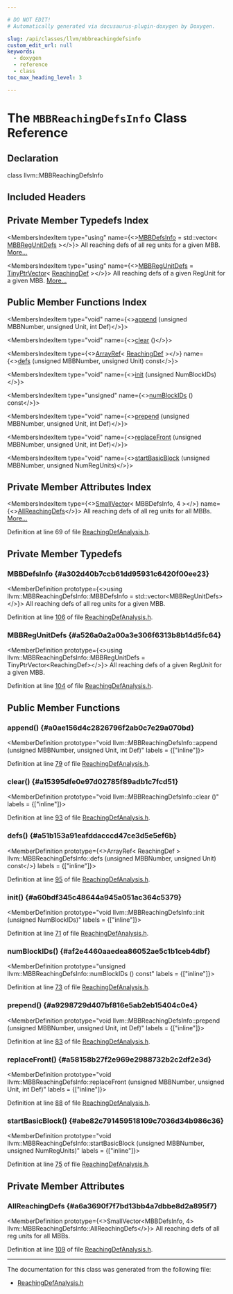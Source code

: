 ```yaml
---

# DO NOT EDIT!
# Automatically generated via docusaurus-plugin-doxygen by Doxygen.

slug: /api/classes/llvm/mbbreachingdefsinfo
custom_edit_url: null
keywords:
  - doxygen
  - reference
  - class
toc_max_heading_level: 3

---
```





# The `MBBReachingDefsInfo` Class Reference

<DoxygenPage pluginConfig={pluginConfig}>



## Declaration

<CodeBlock>class llvm::MBBReachingDefsInfo</CodeBlock>

## Included Headers

<IncludesList>
<IncludesListItem
  filePath="llvm/CodeGen/ReachingDefAnalysis.h"
  permalink="/docs/api/files/include/include/llvm/include/llvm/codegen/reachingdefanalysis-h"
  isLocal="true" />
</IncludesList>

## Private Member Typedefs Index

<MembersIndex>

<MembersIndexItem
  type="using"
  name={<><a href="#a302d40b7ccb61dd95931c6420f00ee23">MBBDefsInfo</a> = std::vector&lt; <a href="/docs/api/classes/llvm/tinyptrvector">MBBRegUnitDefs</a> &gt;</>}>
All reaching defs of all reg units for a given MBB. <a href="#a302d40b7ccb61dd95931c6420f00ee23">More...</a>
</MembersIndexItem>

<MembersIndexItem
  type="using"
  name={<><a href="#a526a0a2a00a3e306f6313b8b14d5fc64">MBBRegUnitDefs</a> = <a href="/docs/api/classes/llvm/tinyptrvector">TinyPtrVector</a>&lt; <a href="/docs/api/classes/llvm/reachingdef">ReachingDef</a> &gt;</>}>
All reaching defs of a given RegUnit for a given MBB. <a href="#a526a0a2a00a3e306f6313b8b14d5fc64">More...</a>
</MembersIndexItem>

</MembersIndex>

## Public Member Functions Index

<MembersIndex>

<MembersIndexItem
  type="void"
  name={<><a href="#a0ae156d4c2826796f2ab0c7e29a070bd">append</a> (unsigned MBBNumber, unsigned Unit, int Def)</>}>
</MembersIndexItem>

<MembersIndexItem
  type="void"
  name={<><a href="#a15395dfe0e97d02785f89adb1c7fcd51">clear</a> ()</>}>
</MembersIndexItem>

<MembersIndexItem
  type={<><a href="/docs/api/classes/llvm/arrayref">ArrayRef</a>&lt; <a href="/docs/api/classes/llvm/reachingdef">ReachingDef</a> &gt;</>}
  name={<><a href="#a51b153a91eafddacccd47ce3d5e5ef6b">defs</a> (unsigned MBBNumber, unsigned Unit) const</>}>
</MembersIndexItem>

<MembersIndexItem
  type="void"
  name={<><a href="#a60bdf345c48644a945a051ac364c5379">init</a> (unsigned NumBlockIDs)</>}>
</MembersIndexItem>

<MembersIndexItem
  type="unsigned"
  name={<><a href="#af2e4460aaedea86052ae5c1b1ceb4dbf">numBlockIDs</a> () const</>}>
</MembersIndexItem>

<MembersIndexItem
  type="void"
  name={<><a href="#a9298729d407bf816e5ab2eb15404c0e4">prepend</a> (unsigned MBBNumber, unsigned Unit, int Def)</>}>
</MembersIndexItem>

<MembersIndexItem
  type="void"
  name={<><a href="#a58158b27f2e969e2988732b2c2df2e3d">replaceFront</a> (unsigned MBBNumber, unsigned Unit, int Def)</>}>
</MembersIndexItem>

<MembersIndexItem
  type="void"
  name={<><a href="#abe82c791459518109c7036d34b986c36">startBasicBlock</a> (unsigned MBBNumber, unsigned NumRegUnits)</>}>
</MembersIndexItem>

</MembersIndex>

## Private Member Attributes Index

<MembersIndex>

<MembersIndexItem
  type={<><a href="/docs/api/classes/llvm/smallvector">SmallVector</a>&lt; MBBDefsInfo, 4 &gt;</>}
  name={<><a href="#a6a3690f7f7bd13bb4a7dbbe8d2a895f7">AllReachingDefs</a></>}>
All reaching defs of all reg units for all MBBs. <a href="#a6a3690f7f7bd13bb4a7dbbe8d2a895f7">More...</a>
</MembersIndexItem>

</MembersIndex>


Definition at line 69 of file <a href="/docs/api/files/include/include/llvm/include/llvm/codegen/reachingdefanalysis-h">ReachingDefAnalysis.h</a>.

<SectionDefinition>

## Private Member Typedefs

### MBBDefsInfo {#a302d40b7ccb61dd95931c6420f00ee23}

<MemberDefinition
  prototype={<>using llvm::MBBReachingDefsInfo::MBBDefsInfo =  std::vector&lt;MBBRegUnitDefs&gt;</>}>
All reaching defs of all reg units for a given MBB.

Definition at line <a href="/docs/api/files/include/include/llvm/include/llvm/codegen/reachingdefanalysis-h/#l00106">106</a> of file <a href="/docs/api/files/include/include/llvm/include/llvm/codegen/reachingdefanalysis-h">ReachingDefAnalysis.h</a>.
</MemberDefinition>

### MBBRegUnitDefs {#a526a0a2a00a3e306f6313b8b14d5fc64}

<MemberDefinition
  prototype={<>using llvm::MBBReachingDefsInfo::MBBRegUnitDefs =  TinyPtrVector&lt;ReachingDef&gt;</>}>
All reaching defs of a given RegUnit for a given MBB.

Definition at line <a href="/docs/api/files/include/include/llvm/include/llvm/codegen/reachingdefanalysis-h/#l00104">104</a> of file <a href="/docs/api/files/include/include/llvm/include/llvm/codegen/reachingdefanalysis-h">ReachingDefAnalysis.h</a>.
</MemberDefinition>

</SectionDefinition>

<SectionDefinition>

## Public Member Functions

### append() {#a0ae156d4c2826796f2ab0c7e29a070bd}

<MemberDefinition
  prototype="void llvm::MBBReachingDefsInfo::append (unsigned MBBNumber, unsigned Unit, int Def)"
  labels = {["inline"]}>

Definition at line <a href="/docs/api/files/include/include/llvm/include/llvm/codegen/reachingdefanalysis-h/#l00079">79</a> of file <a href="/docs/api/files/include/include/llvm/include/llvm/codegen/reachingdefanalysis-h">ReachingDefAnalysis.h</a>.
</MemberDefinition>

### clear() {#a15395dfe0e97d02785f89adb1c7fcd51}

<MemberDefinition
  prototype="void llvm::MBBReachingDefsInfo::clear ()"
  labels = {["inline"]}>

Definition at line <a href="/docs/api/files/include/include/llvm/include/llvm/codegen/reachingdefanalysis-h/#l00093">93</a> of file <a href="/docs/api/files/include/include/llvm/include/llvm/codegen/reachingdefanalysis-h">ReachingDefAnalysis.h</a>.
</MemberDefinition>

### defs() {#a51b153a91eafddacccd47ce3d5e5ef6b}

<MemberDefinition
  prototype={<>ArrayRef&lt; ReachingDef &gt; llvm::MBBReachingDefsInfo::defs (unsigned MBBNumber, unsigned Unit) const</>}
  labels = {["inline"]}>

Definition at line <a href="/docs/api/files/include/include/llvm/include/llvm/codegen/reachingdefanalysis-h/#l00095">95</a> of file <a href="/docs/api/files/include/include/llvm/include/llvm/codegen/reachingdefanalysis-h">ReachingDefAnalysis.h</a>.
</MemberDefinition>

### init() {#a60bdf345c48644a945a051ac364c5379}

<MemberDefinition
  prototype="void llvm::MBBReachingDefsInfo::init (unsigned NumBlockIDs)"
  labels = {["inline"]}>

Definition at line <a href="/docs/api/files/include/include/llvm/include/llvm/codegen/reachingdefanalysis-h/#l00071">71</a> of file <a href="/docs/api/files/include/include/llvm/include/llvm/codegen/reachingdefanalysis-h">ReachingDefAnalysis.h</a>.
</MemberDefinition>

### numBlockIDs() {#af2e4460aaedea86052ae5c1b1ceb4dbf}

<MemberDefinition
  prototype="unsigned llvm::MBBReachingDefsInfo::numBlockIDs () const"
  labels = {["inline"]}>

Definition at line <a href="/docs/api/files/include/include/llvm/include/llvm/codegen/reachingdefanalysis-h/#l00073">73</a> of file <a href="/docs/api/files/include/include/llvm/include/llvm/codegen/reachingdefanalysis-h">ReachingDefAnalysis.h</a>.
</MemberDefinition>

### prepend() {#a9298729d407bf816e5ab2eb15404c0e4}

<MemberDefinition
  prototype="void llvm::MBBReachingDefsInfo::prepend (unsigned MBBNumber, unsigned Unit, int Def)"
  labels = {["inline"]}>

Definition at line <a href="/docs/api/files/include/include/llvm/include/llvm/codegen/reachingdefanalysis-h/#l00083">83</a> of file <a href="/docs/api/files/include/include/llvm/include/llvm/codegen/reachingdefanalysis-h">ReachingDefAnalysis.h</a>.
</MemberDefinition>

### replaceFront() {#a58158b27f2e969e2988732b2c2df2e3d}

<MemberDefinition
  prototype="void llvm::MBBReachingDefsInfo::replaceFront (unsigned MBBNumber, unsigned Unit, int Def)"
  labels = {["inline"]}>

Definition at line <a href="/docs/api/files/include/include/llvm/include/llvm/codegen/reachingdefanalysis-h/#l00088">88</a> of file <a href="/docs/api/files/include/include/llvm/include/llvm/codegen/reachingdefanalysis-h">ReachingDefAnalysis.h</a>.
</MemberDefinition>

### startBasicBlock() {#abe82c791459518109c7036d34b986c36}

<MemberDefinition
  prototype="void llvm::MBBReachingDefsInfo::startBasicBlock (unsigned MBBNumber, unsigned NumRegUnits)"
  labels = {["inline"]}>

Definition at line <a href="/docs/api/files/include/include/llvm/include/llvm/codegen/reachingdefanalysis-h/#l00075">75</a> of file <a href="/docs/api/files/include/include/llvm/include/llvm/codegen/reachingdefanalysis-h">ReachingDefAnalysis.h</a>.
</MemberDefinition>

</SectionDefinition>

<SectionDefinition>

## Private Member Attributes

### AllReachingDefs {#a6a3690f7f7bd13bb4a7dbbe8d2a895f7}

<MemberDefinition
  prototype={<>SmallVector&lt;MBBDefsInfo, 4&gt; llvm::MBBReachingDefsInfo::AllReachingDefs</>}>
All reaching defs of all reg units for all MBBs.

Definition at line <a href="/docs/api/files/include/include/llvm/include/llvm/codegen/reachingdefanalysis-h/#l00109">109</a> of file <a href="/docs/api/files/include/include/llvm/include/llvm/codegen/reachingdefanalysis-h">ReachingDefAnalysis.h</a>.
</MemberDefinition>

</SectionDefinition>

<hr/>

The documentation for this class was generated from the following file:

<ul>
<li><a href="/docs/api/files/include/include/llvm/include/llvm/codegen/reachingdefanalysis-h">ReachingDefAnalysis.h</a></li>
</ul>

</DoxygenPage>
